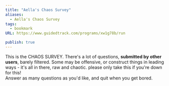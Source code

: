 ```yaml
---
title: "Aella's Chaos Survey"
aliases:
  - Aella's Chaos Survey
tags:
  - bookmark
URL: https://www.guidedtrack.com/programs/xw1g78b/run

publish: true
---
```




This is the CHAOS SURVEY. There's a lot of questions, **submitted by other users**, barely filtered. Some may be offensive, or construct things in leading ways - it's all in there, raw and chaotic. please only take this if you're down for this!  
Answer as many questions as you'd like, and quit when you get bored.